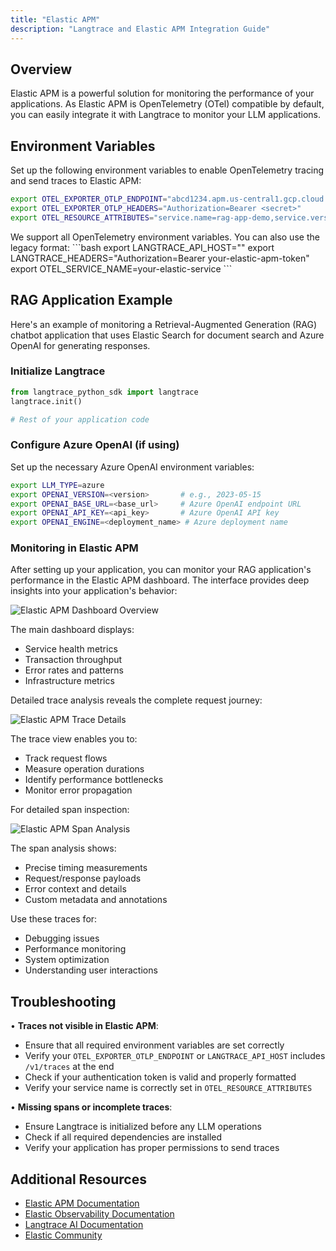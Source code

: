 ```yaml
---
title: "Elastic APM"
description: "Langtrace and Elastic APM Integration Guide"
---
```


## Overview

Elastic APM is a powerful solution for monitoring the performance of your applications. As Elastic APM is OpenTelemetry (OTel) compatible by default, you can easily integrate it with Langtrace to monitor your LLM applications.

## Environment Variables

Set up the following environment variables to enable OpenTelemetry tracing and send traces to Elastic APM:

```bash
export OTEL_EXPORTER_OTLP_ENDPOINT="abcd1234.apm.us-central1.gcp.cloud.es.io:443"  # Your Elastic OTEL endpoint
export OTEL_EXPORTER_OTLP_HEADERS="Authorization=Bearer <secret>"
export OTEL_RESOURCE_ATTRIBUTES="service.name=rag-app-demo,service.version=0.0.1,deployment.environment=production"
```

<Note>
  We support all OpenTelemetry environment variables. You can also use the legacy format:
  ```bash
  export LANGTRACE_API_HOST="<https://your-elastic-apm-endpoint:443/v1/traces>"
  export LANGTRACE_HEADERS="Authorization=Bearer your-elastic-apm-token"
  export OTEL_SERVICE_NAME=your-elastic-service
  ```
</Note>

## RAG Application Example

Here's an example of monitoring a Retrieval-Augmented Generation (RAG) chatbot application that uses Elastic Search for document search and Azure OpenAI for generating responses.

### Initialize Langtrace

```python
from langtrace_python_sdk import langtrace
langtrace.init()

# Rest of your application code
```

### Configure Azure OpenAI (if using)

Set up the necessary Azure OpenAI environment variables:

```bash
export LLM_TYPE=azure
export OPENAI_VERSION=<version>       # e.g., 2023-05-15
export OPENAI_BASE_URL=<base_url>     # Azure OpenAI endpoint URL
export OPENAI_API_KEY=<api_key>       # Azure OpenAI API key
export OPENAI_ENGINE=<deployment_name> # Azure deployment name
```

### Monitoring in Elastic APM

After setting up your application, you can monitor your RAG application's performance in the Elastic APM dashboard. The interface provides deep insights into your application's behavior:

![Elastic APM Dashboard Overview](/images/elastic/new/dashboard1.png)

The main dashboard displays:
- Service health metrics
- Transaction throughput
- Error rates and patterns
- Infrastructure metrics

Detailed trace analysis reveals the complete request journey:

![Elastic APM Trace Details](/images/elastic/new/dashboard2.png)

The trace view enables you to:
- Track request flows
- Measure operation durations
- Identify performance bottlenecks
- Monitor error propagation

For detailed span inspection:

![Elastic APM Span Analysis](/images/elastic/new/dashboard3.png)

The span analysis shows:
- Precise timing measurements
- Request/response payloads
- Error context and details
- Custom metadata and annotations

Use these traces for:
- Debugging issues
- Performance monitoring
- System optimization
- Understanding user interactions

## Troubleshooting

• **Traces not visible in Elastic APM**:
- Ensure that all required environment variables are set correctly
- Verify your `OTEL_EXPORTER_OTLP_ENDPOINT` or `LANGTRACE_API_HOST` includes `/v1/traces` at the end
- Check if your authentication token is valid and properly formatted
- Verify your service name is correctly set in `OTEL_RESOURCE_ATTRIBUTES`

• **Missing spans or incomplete traces**:
- Ensure Langtrace is initialized before any LLM operations
- Check if all required dependencies are installed
- Verify your application has proper permissions to send traces

## Additional Resources

- [Elastic APM Documentation](https://www.elastic.co/guide/en/apm/get-started/current/quick-start-overview.html)
- [Elastic Observability Documentation](https://www.elastic.co/guide/en/observability/current/index.html)
- [Langtrace AI Documentation](https://docs.langtrace.ai/)
- [Elastic Community](https://discuss.elastic.co/)
